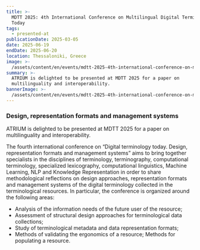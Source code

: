 ```yaml
---
title: >-
  MDTT 2025: 4th International Conference on Multilingual Digital Terminology
  Today
tags:
  - presented-at
publicationDate: 2025-03-05
date: 2025-06-19
endDate: 2025-06-20
location: Thessaloniki, Greece
image: >-
  /assets/content/en/events/mdtt-2025-4th-international-conference-on-multilingual-digital-terminology-today/image.jpg
summary: >-
  ATRIUM is delighted to be presented at MDTT 2025 for a paper on
  multilinguality and interoperability. 
bannerImage: >-
  /assets/content/en/events/mdtt-2025-4th-international-conference-on-multilingual-digital-terminology-today/bannerImage.png
---
```

### Design, representation formats and management systems

ATRIUM is delighted to be presented at MDTT 2025 for a paper on multilinguality and interoperability.&#x20;

The fourth international conference on “Digital terminology today. Design, representation formats and management systems” aims to bring together specialists in the disciplines of terminology, terminography, computational terminology, specialized lexicography, computational linguistics, Machine Learning, NLP and Knowledge Representation in order to share methodological reflections on design approaches, representation formats and management systems of the digital terminology collected in the terminological resources. In particular, the conference is organized around the following areas:

* Analysis of the information needs of the future user of the resource;
* Assessment of structural design approaches for terminological data collections;&#x20;
* Study of terminological metadata and data representation formats;&#x20;
* Methods of validating the ergonomics of a resource; Methods for populating a resource.

